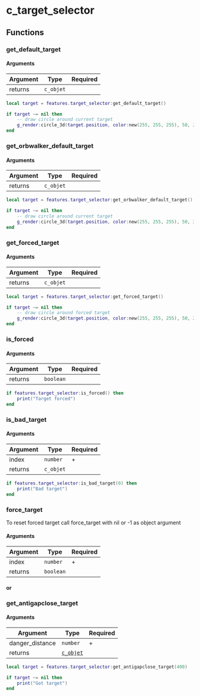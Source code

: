 
# c_target_selector

## Functions

### get_default_target

#### Arguments

| Argument | Type      | Required |
|----------|-----------|----------|
| returns  | `c_objet` |          |

```lua
local target = features.target_selector:get_default_target()

if target ~= nil then
    -- draw circle around current target
    g_render:circle_3d(target.position, color:new(255, 255, 255), 50, 2, 25, 2)
end
```

### get_orbwalker_default_target

#### Arguments

| Argument | Type      | Required |
|----------|-----------|----------|
| returns  | `c_objet` |          |

```lua
local target = features.target_selector:get_orbwalker_default_target()

if target ~= nil then
    -- draw circle around current target
    g_render:circle_3d(target.position, color:new(255, 255, 255), 50, 2, 25, 2)
end
```

### get_forced_target

#### Arguments

| Argument | Type      | Required |
|----------|-----------|----------|
| returns  | `c_objet` |          |

```lua
local target = features.target_selector:get_forced_target()

if target ~= nil then
    -- draw circle around forced target
    g_render:circle_3d(target.position, color:new(255, 255, 255), 50, 2, 25, 2)
end
```

### is_forced

#### Arguments

| Argument | Type      | Required |
|----------|-----------|----------|
| returns  | `boolean` |          |

```lua
if features.target_selector:is_forced() then
    print("Target forced")
end
```

### is_bad_target

#### Arguments

| Argument | Type      | Required |
|----------|-----------|----------|
| index    | `number`  | +        |
| returns  | `c_objet` |          |

```lua
if features.target_selector:is_bad_target(0) then
    print("Bad target")
end
```

### force_target

<Callout type="warning" emoji="⚠️">
  To reset forced target call force_target with nil or -1 as object argument
</Callout>

#### Arguments

| Argument | Type      | Required |
|----------|-----------|----------|
| index    | `number`  | +        |
| returns  | `boolean` |          |
#### or

### get_antigapclose_target

#### Arguments

| Argument        | Type      | Required |
|-----------------|-----------|----------|
| danger_distance | `number`  | +        |
| returns         | [`c_objet`](/classes/c_object) |          |


```lua
local target = features.target_selector:get_antigapclose_target(400)

if target ~= nil then
    print("Got target")
end
```
